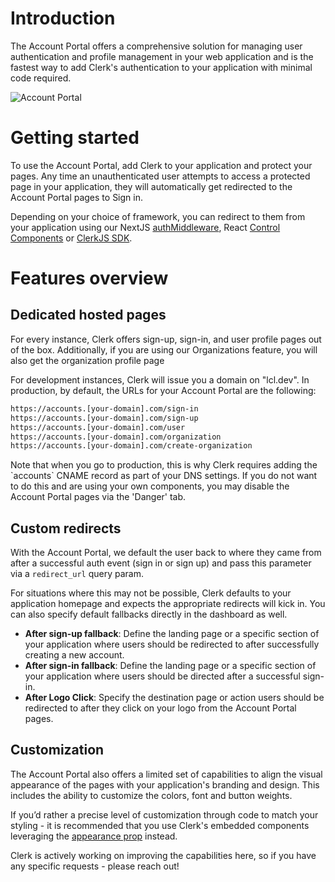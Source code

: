 

# Introduction

The Account Portal offers a comprehensive solution for managing user authentication and profile management in your web application and is the fastest way to add Clerk's authentication to your application with minimal code required. 

![Account Portal](/docs/images/account-portal/account_portal_splash.png)

# Getting started

To use the Account Portal, add Clerk to your application and protect your pages. Any time an unauthenticated user attempts to access a protected page in your application, they will automatically get redirected to the Account Portal pages to Sign in.

Depending on your choice of framework, you can redirect to them from your application using our NextJS [authMiddleware](/docs/references/nextjs/auth-middleware), React [Control Components](docs/components/overview) or [ClerkJS SDK](/docs/references/javascript/overview).


# Features overview

## Dedicated hosted pages

For every instance, Clerk offers sign-up, sign-in, and user profile pages out of the box. Additionally, if you are using our Organizations feature, you will also get the organization profile page 

For development instances, Clerk will issue you a domain on "lcl.dev". In production, by default, the URLs for your Account Portal are the following: 

```sh 
https://accounts.[your-domain].com/sign-in
https://accounts.[your-domain].com/sign-up
https://accounts.[your-domain].com/user
https://accounts.[your-domain].com/organization
https://accounts.[your-domain].com/create-organization
``` 


<Callout type="info" emoji="ℹ️">
Note that when you go to production, this is why Clerk requires adding the `accounts` CNAME record as part of your DNS settings. If you do not want to do this and are using your own components, you may disable the Account Portal pages via the 'Danger' tab.
</Callout>

## Custom redirects


With the Account Portal, we default the user back to where they came from after a successful auth event (sign in or sign up) and pass this parameter via a `redirect_url` query param.

For situations where this may not be possible, Clerk defaults to your application homepage and expects the appropriate redirects will kick in. You can also specify default fallbacks directly in the dashboard as well. 

- **After sign-up fallback**: Define the landing page or a specific section of your application where users should be redirected to after successfully creating a new account.
- **After sign-in fallback**: Define the landing page or a specific section of your application where users should be directed after a successful sign-in.
- **After Logo Click**: Specify the destination page or action users should be redirected to after they click on your logo from the Account Portal pages.


## Customization

The Account Portal also offers a limited set of capabilities to align the visual appearance of the pages with your application's branding and design. This includes the ability to customize the colors, font and button weights.

If you’d rather a precise level of customization through code to match your styling - it is recommended that you use Clerk's embedded components leveraging the [appearance prop](/docs/components/customization/overview) instead.


<Callout type="info" emoji="ℹ️">
Clerk is actively working on improving the capabilities here, so if you have any specific requests - please reach out!
</Callout>

